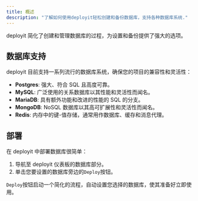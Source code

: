 ```yaml
---
title: 概述
description: "了解如何使用deployit轻松创建和备份数据库，支持各种数据库系统."
---
```


deployit 简化了创建和管理数据库的过程，为设置和备份提供了强大的选项。

## 数据库支持

deployit 目前支持一系列流行的数据库系统，确保您的项目的兼容性和灵活性：

- **Postgres**: 强大、符合 SQL 且高度可靠。
- **MySQL**: 广泛使用的关系数据库以其性能和灵活性而闻名。
- **MariaDB**: 具有额外功能和改进的性能的 SQL 的分支。
- **MongoDB**: NoSQL 数据库以其高可扩展性和灵活性而闻名。
- **Redis**: 内存中的键-值存储，通常用作数据库、缓存和消息代理。

## 部署

在 deployit 中部署数据库很简单：

1. 导航至 deployit 仪表板的数据库部分。
2. 单击您要设置的数据库旁边的`Deploy`按钮。

`Deploy`按钮启动一个简化的流程，自动设置您选择的数据库，使其准备好立即使用。
